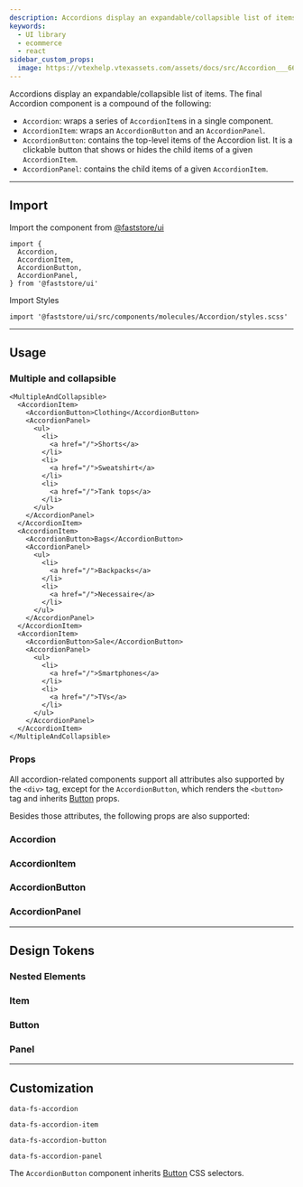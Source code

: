 ```yaml
---
description: Accordions display an expandable/collapsible list of items.
keywords:
  - UI library
  - ecommerce
  - react
sidebar_custom_props:
  image: https://vtexhelp.vtexassets.com/assets/docs/src/Accordion___66012e5367e86c5b4422ff8d6974b8cd.png
---
```



Accordions display an expandable/collapsible list of items. The final Accordion component is a compound of the following:

- `Accordion`: wraps a series of `AccordionItem`s in a single component.
- `AccordionItem`: wraps an `AccordionButton` and an `AccordionPanel`.
- `AccordionButton`: contains the top-level items of the Accordion list. It is a clickable button that shows or hides the child items of a given `AccordionItem`.
- `AccordionPanel`: contains the child items of a given `AccordionItem`.

---

## Import

Import the component from <a href="https://www.faststore.dev/reference/ui/get-started-faststore-ui">@faststore/ui</a>

```tsx
import {
  Accordion,
  AccordionItem,
  AccordionButton,
  AccordionPanel,
} from '@faststore/ui'
```

Import Styles

```tsx
import '@faststore/ui/src/components/molecules/Accordion/styles.scss'
```

---

## Usage

### Multiple and collapsible

```tsx live
<MultipleAndCollapsible>
  <AccordionItem>
    <AccordionButton>Clothing</AccordionButton>
    <AccordionPanel>
      <ul>
        <li>
          <a href="/">Shorts</a>
        </li>
        <li>
          <a href="/">Sweatshirt</a>
        </li>
        <li>
          <a href="/">Tank tops</a>
        </li>
      </ul>
    </AccordionPanel>
  </AccordionItem>
  <AccordionItem>
    <AccordionButton>Bags</AccordionButton>
    <AccordionPanel>
      <ul>
        <li>
          <a href="/">Backpacks</a>
        </li>
        <li>
          <a href="/">Necessaire</a>
        </li>
      </ul>
    </AccordionPanel>
  </AccordionItem>
  <AccordionItem>
    <AccordionButton>Sale</AccordionButton>
    <AccordionPanel>
      <ul>
        <li>
          <a href="/">Smartphones</a>
        </li>
        <li>
          <a href="/">TVs</a>
        </li>
      </ul>
    </AccordionPanel>
  </AccordionItem>
</MultipleAndCollapsible>
```

### Props

All accordion-related components support all attributes also supported by the `<div>` tag, except for the `AccordionButton`, which renders the `<button>` tag and inherits [Button](/reference/ui/atoms/Button) props.

Besides those attributes, the following props are also supported:

### Accordion

<PropsSection name="Accordion" />

### AccordionItem

<PropsSection name="AccordionItem" />

### AccordionButton

<PropsSection name="AccordionButton" />

### AccordionPanel

<PropsSection name="AccordionPanel" />

---

## Design Tokens

### Nested Elements

### Item

<TokenTable>
  <TokenRow
    token="--fs-accordion-item-border-bottom-width"
    value="var(--fs-border-width)"
  />
  <TokenRow
    token="--fs-accordion-item-border-bottom-color"
    value="var(--fs-border-color-light)"
    isColor
  />
</TokenTable>

### Button

<TokenTable>
  <TokenRow
    token="--fs-accordion-button-padding"
    value="var(--fs-spacing-3) 0"
  />
  <TokenRow
    token="--fs-accordion-button-color"
    value="var(--fs-color-text)"
    isColor
  />
  <TokenRow token="--fs-accordion-button-bkg-color" value="transparent" />
</TokenTable>

### Panel

<TokenTable>
  <TokenRow
    token="--fs-accordion-panel-padding-bottom"
    value="var(--fs-spacing-4)"
  />
</TokenTable>

---

## Customization

`data-fs-accordion`

`data-fs-accordion-item`

`data-fs-accordion-button`

`data-fs-accordion-panel`

The `AccordionButton` component inherits [Button](/reference/ui/atoms/Button) CSS selectors.

